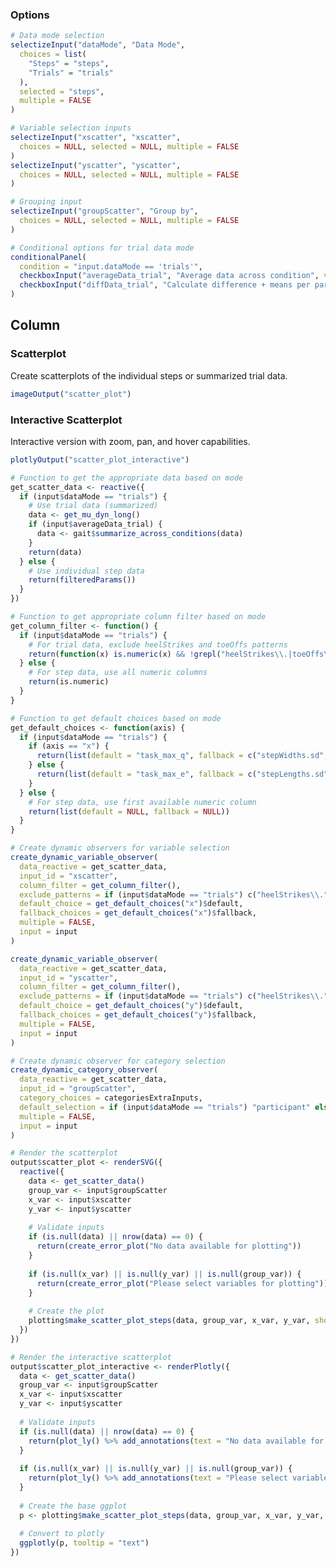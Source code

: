 ### Options
```r
# Data mode selection
selectizeInput("dataMode", "Data Mode",
  choices = list(
    "Steps" = "steps",
    "Trials" = "trials"
  ),
  selected = "steps",
  multiple = FALSE
)

# Variable selection inputs
selectizeInput("xscatter", "xscatter",
  choices = NULL, selected = NULL, multiple = FALSE
)
selectizeInput("yscatter", "yscatter",
  choices = NULL, selected = NULL, multiple = FALSE
)

# Grouping input
selectizeInput("groupScatter", "Group by",
  choices = NULL, selected = NULL, multiple = FALSE
)

# Conditional options for trial data mode
conditionalPanel(
  condition = "input.dataMode == 'trials'",
  checkboxInput("averageData_trial", "Average data across condition", value = FALSE),
  checkboxInput("diffData_trial", "Calculate difference + means per participant", value = FALSE)
)
```

Column
--------------------------------------------

### Scatterplot  {data-height=1500}
Create scatterplots of the individual steps or summarized trial data.
```r
imageOutput("scatter_plot")
```

### Interactive Scatterplot  {data-height=1500}
Interactive version with zoom, pan, and hover capabilities.
```r
plotlyOutput("scatter_plot_interactive")
```

```r
# Function to get the appropriate data based on mode
get_scatter_data <- reactive({
  if (input$dataMode == "trials") {
    # Use trial data (summarized)
    data <- get_mu_dyn_long()
    if (input$averageData_trial) {
      data <- gait$summarize_across_conditions(data)
    }
    return(data)
  } else {
    # Use individual step data
    return(filteredParams())
  }
})

# Function to get appropriate column filter based on mode
get_column_filter <- function() {
  if (input$dataMode == "trials") {
    # For trial data, exclude heelStrikes and toeOffs patterns
    return(function(x) is.numeric(x) && !grepl("heelStrikes\\.|toeOffs\\.", x))
  } else {
    # For step data, use all numeric columns
    return(is.numeric)
  }
}

# Function to get default choices based on mode
get_default_choices <- function(axis) {
  if (input$dataMode == "trials") {
    if (axis == "x") {
      return(list(default = "task_max_q", fallback = c("stepWidths.sd", "stepLengths.sd")))
    } else {
      return(list(default = "task_max_e", fallback = c("stepLengths.sd", "stepWidths.sd")))
    }
  } else {
    # For step data, use first available numeric column
    return(list(default = NULL, fallback = NULL))
  }
}

# Create dynamic observers for variable selection
create_dynamic_variable_observer(
  data_reactive = get_scatter_data,
  input_id = "xscatter",
  column_filter = get_column_filter(),
  exclude_patterns = if (input$dataMode == "trials") c("heelStrikes\\.", "toeOffs\\.") else NULL,
  default_choice = get_default_choices("x")$default,
  fallback_choices = get_default_choices("x")$fallback,
  multiple = FALSE,
  input = input
)

create_dynamic_variable_observer(
  data_reactive = get_scatter_data,
  input_id = "yscatter",
  column_filter = get_column_filter(),
  exclude_patterns = if (input$dataMode == "trials") c("heelStrikes\\.", "toeOffs\\.") else NULL,
  default_choice = get_default_choices("y")$default,
  fallback_choices = get_default_choices("y")$fallback,
  multiple = FALSE,
  input = input
)

# Create dynamic observer for category selection
create_dynamic_category_observer(
  data_reactive = get_scatter_data,
  input_id = "groupScatter",
  category_choices = categoriesExtraInputs,
  default_selection = if (input$dataMode == "trials") "participant" else categoriesExtraInputs[1],
  multiple = FALSE,
  input = input
)

# Render the scatterplot
output$scatter_plot <- renderSVG({ 
  reactive({
    data <- get_scatter_data()
    group_var <- input$groupScatter
    x_var <- input$xscatter
    y_var <- input$yscatter
    
    # Validate inputs
    if (is.null(data) || nrow(data) == 0) {
      return(create_error_plot("No data available for plotting"))
    }
    
    if (is.null(x_var) || is.null(y_var) || is.null(group_var)) {
      return(create_error_plot("Please select variables for plotting"))
    }
    
    # Create the plot
    plotting$make_scatter_plot_steps(data, group_var, x_var, y_var, show_legend = TRUE, baseSize = input$baseSize)
  })
})

# Render the interactive scatterplot
output$scatter_plot_interactive <- renderPlotly({
  data <- get_scatter_data()
  group_var <- input$groupScatter
  x_var <- input$xscatter
  y_var <- input$yscatter
  
  # Validate inputs
  if (is.null(data) || nrow(data) == 0) {
    return(plot_ly() %>% add_annotations(text = "No data available for plotting", showarrow = FALSE))
  }
  
  if (is.null(x_var) || is.null(y_var) || is.null(group_var)) {
    return(plot_ly() %>% add_annotations(text = "Please select variables for plotting", showarrow = FALSE))
  }
  
  # Create the base ggplot
  p <- plotting$make_scatter_plot_steps(data, group_var, x_var, y_var, show_legend = TRUE, baseSize = input$baseSize)
  
  # Convert to plotly
  ggplotly(p, tooltip = "text")
})
```